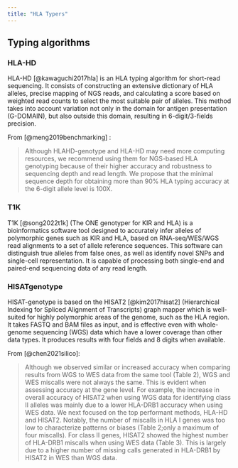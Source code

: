 ```yaml
---
title: "HLA Typers"
---
```


## Typing algorithms

### HLA-HD 

HLA-HD [@kawaguchi2017hla] is an HLA typing algorithm for short-read sequencing. It consists of constructing an extensive dictionary of HLA alleles, precise mapping of NGS reads, and calculating a score based on weighted read counts to select the most suitable pair of alleles. This method takes into account variation not only in the domain for antigen presentation (G-DOMAIN), but also outside this domain, resulting in 6-digit/3-fields precision.

From [@meng2019benchmarking] :

> Although HLAHD-genotype and HLA-HD may need more computing resources, we recommend using them for NGS-based HLA genotyping because of their higher accuracy and robustness to sequencing depth and read length. We propose that the minimal sequence depth for obtaining more than 90% HLA typing accuracy at the 6-digit allele level is 100X.

### T1K

T1K [@song2022t1k] (The ONE genotyper for KIR and HLA) is a bioinformatics software tool designed to accurately infer alleles of polymorphic genes such as KIR and HLA, based on RNA-seq/WES/WGS read alignments to a set of allele reference sequences. This software can distinguish true alleles from false ones, as well as identify novel SNPs and single-cell representation. It is capable of processing both single-end and paired-end sequencing data of any read length.

### HISATgenotype

HISAT-genotype is based on the HISAT2 [@kim2017hisat2] (Hierarchical Indexing for Spliced Alignment of Transcripts) graph mapper which is well-suited for highly polymorphic areas of the genome, such as the HLA region. It takes FASTQ and BAM files as input, and is effective even with whole-genome sequencing (WGS) data which have a lower coverage than other data types. It produces results with four fields and 8 digits when available.

From [@chen2021silico]:

> Although we observed similar or increased accuracy when comparing results from WGS to WES data from the same tool (Table 2), WGS and WES miscalls were not always the same. This is evident when assessing accuracy at the gene level. For example, the increase in overall accuracy of HISAT2 when using WGS data for identifying class II alleles was mainly due to a lower HLA-DRB1 accuracy when using WES data. We next focused on the top performant methods, HLA-HD and HISAT2. Notably, the number of miscalls in HLA I genes was too low to characterize patterns or biases (Table 2;only a maximum of four miscalls). For class II genes, HISAT2 showed the highest number of HLA-DRB1 miscalls when using WES data (Table 3). This is largely due to a higher number of missing calls generated in HLA-DRB1 by HISAT2 in WES than WGS data.
